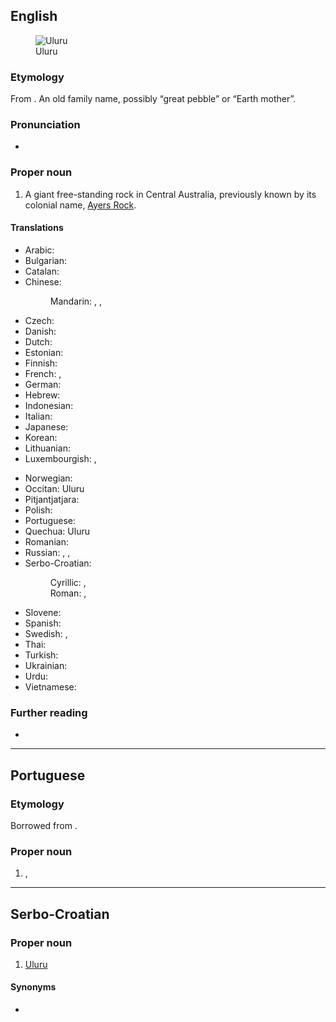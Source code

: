 {{also|Uluṟu}}
==English==
[[Image:Uluru_Australia%281%29.jpg|thumb|right|Uluru]]

===Etymology===
From {{bor|en|pjt|Uluṟu}}. An old family name, possibly “great pebble” or “Earth mother”.

===Pronunciation===
* {{IPA|/ˈuluɹu/|lang=en}}

===Proper noun===
{{en-proper noun}}

# A giant free-standing rock in Central Australia, previously known by its colonial name, [[Ayers Rock]].
#: {{syn|en|Ayers Rock}}

====Translations====
{{trans-top|giant rock in Australia}}
* Arabic: {{t|ar|أُولُورُو|m|tr=ʾulūrū}}
* Bulgarian: {{t|bg|Улуру}}
* Catalan: {{t|ca|Ulurú}}
* Chinese:
*: Mandarin: {{t+|cmn|艾雅斯岩|tr=Àiyǎsī Yán|sc=Hani}}, {{t+|cmn|烏魯汝|sc=Hani}}, {{t+|cmn|乌鲁汝|tr=Wūlǔrǔ|sc=Hani}}
* Czech: {{t|cs|Uluru}}
* Danish: {{t|da|Uluru}}
* Dutch: {{t|nl|Uluru}}
* Estonian: {{t|et|Uluru}}
* Finnish: {{t|fi|Uluru}}
* French: {{t|fr|Ayers Rock}}, {{t+|fr|Uluru}}
* German: {{t|de|Uluru}}
* Hebrew: {{t|he|אולורו|m|tr=uluru}}
* Indonesian: {{t|id|Uluru}}
* Italian: {{t|it|Uluṟu}}
* Japanese: {{t|ja|ウルル|tr=Ururu}}
* Korean: {{t|ko|울루루|tr=Ulluru}}
* Lithuanian: {{t|lt|Ajerso uola}}
* Luxembourgish: {{t|lb|Ayers Rock}}, {{t|lb|Uluru}}
{{trans-mid}}
* Norwegian: {{t|no|Uluru}}
* Occitan: Uluru
* Pitjantjatjara: {{t|pjt|Uluṟu}}
* Polish: {{t|pl|Uluru}}
* Portuguese: {{t|pt|Uluru|m}}
* Quechua: Uluru
* Romanian: {{t|ro|Uluru}}
* Russian: {{t|ru|Улуру́|m}}, {{t|ru|А́йерс-Ро́к|m}}, {{t|ru|скала́ А́йерс|f}}
* Serbo-Croatian:
*: Cyrillic: {{t|sh|Улуру|m|sc=Cyrl}}, {{t|sh|Ајерс рок|m|sc=Cyrl}}
*: Roman: {{t|sh|Uluru|m}}, {{t|sh|Ajers rok|m}}
* Slovene: {{t|sl|Uluru}}
* Spanish: {{t|es|Uluru|m}}
* Swedish: {{t|sv|Ayers Rock}}, {{t|sv|Uluru}}
* Thai: {{t|th|โขดหินอุลูรู|tr=kòht hĭn ùluru}}
* Turkish: {{t|tr|Uluru}}
* Ukrainian: {{t|uk|Айера Гори|tr=Ajera Gory}}
* Urdu: {{t|ur|اولورو}}
* Vietnamese: {{t|vi|Uluru}}
{{trans-bottom}}

===Further reading===
* {{pedia}}

----

==Portuguese==

===Etymology===
Borrowed from {{bor|pt|en|Uluru}}.

===Proper noun===
{{pt-proper noun|m}}

# {{l|en|Ayers Rock}}, {{l|en|Uluru}} {{gloss|giant rock in Australia}}

----

==Serbo-Croatian==

===Proper noun===
{{sh-proper noun|g=m}}

# [[Uluru#English|Uluru]]

====Synonyms====
* {{l|sh|Ajers rok}}
{{attention|sh|tone, decl}}